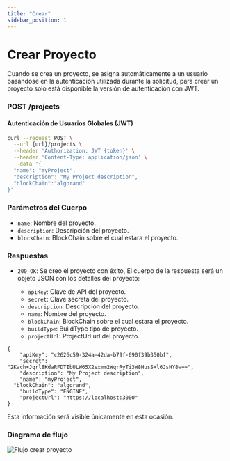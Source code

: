 ```yaml
---
title: "Crear"
sidebar_position: 1
---
```


# Crear Proyecto

Cuando se crea un proyecto, se asigna automáticamente a un usuario basándose en la autenticación utilizada durante la solicitud, para crear un proyecto solo está disponible la versión de autenticación con JWT.

### <span>POST</span> /projects

#### Autenticación de Usuarios Globales (JWT)

```bash
curl --request POST \
  --url {url}/projects \
  --header 'Authorization: JWT {token}' \
  --header 'Content-Type: application/json' \
  --data '{
  "name": "myProject",
  "description": "My Project description",
  "blockChain":"algorand"
}'
```

### Parámetros del Cuerpo

- `name`: Nombre del proyecto.
- `description`: Descripción del proyecto.
- `blockChain`: BlockChain sobre el cual estara el proyecto.

### Respuestas

- `200 OK`: Se creo el proyecto con éxito, El cuerpo de la respuesta será un objeto JSON con los detalles del proyecto:

  - `apiKey`: Clave de API del proyecto.
  - `secret`: Clave secreta del proyecto.
  - `description`: Descripción del proyecto.
  - `name`: Nombre del proyecto.
  - `blockChain`: BlockChain sobre el cual estara el proyecto.
  - `buildType`: BuildType tipo de proyecto.
  - `projectUrl`: ProjectUrl url del proyecto.

```
{
	"apiKey": "c2626c59-324a-42da-b79f-690f39b350bf",
	"secret": "2Kach+Jqrl8KdaRFDTIbULW65X2exmm2WqrRyTi3W8HusS+l6JsHY8w==",
	"description": "My Project description",
	"name": "myProject",
  "blockChain": "algorand",
	"buildType": "ENGINE",
	"projectUrl": "https://localhost:3000"
}
```

Esta información será visible únicamente en esta ocasión.

### Diagrama de flujo

![Flujo crear proyecto](/img/docs/project/flowCreateProject.png "FlowCreateProject")
